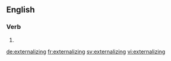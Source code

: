 ==English==

===Verb===
{{head|en}}

# {{present participle of|externalize}}

[[de:externalizing]]
[[fr:externalizing]]
[[sv:externalizing]]
[[vi:externalizing]]